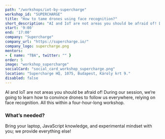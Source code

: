 ```yaml
---
path: "/workshops/iot-by-supercharge"
workshop_id: "SUPERCHARGE"
title: "How to tame drones using face recognition?"
short_description: "AI and IoT are not areas you should be afraid of! During our session, we’re going to learn how to convince drones to follow us everywhere, relying on face recognition."
start: '9:00'
end: '17:00'
company: "Supercharge"
company_url: "https://supercharge.io/"
company_logo: supercharge.png
mentors:
- { name: "TBA", twitter: "" }
order: 5
image: "workshop_supercharge"
socialCard: "social_card_workshop_supercharge.png"
location: "Supercharge HQ, 1075, Budapest, Károly krt 9."
disabled: false
---
```


AI and IoT are not areas you should be afraid of! During our session, we’re going to learn how to convince drones
to follow us everywhere, relying on face recognition. All this within a four-hour-long workshop.

### What’s needed?

Bring your laptop, JavaScript knowledge, and experimental mindset with you; we provide everything else!
